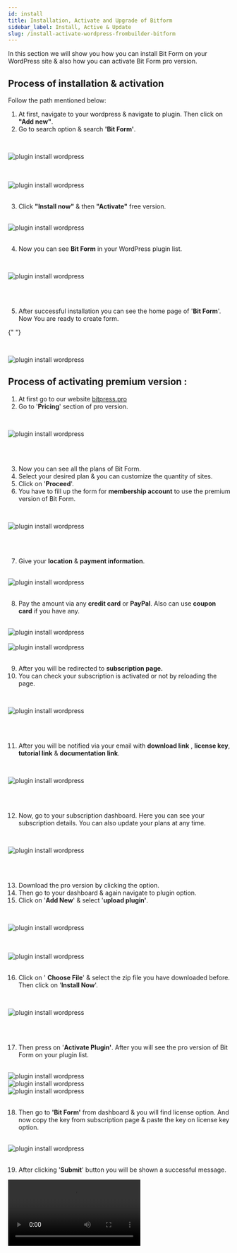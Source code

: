 ```yaml
---
id: install
title: Installation, Activate and Upgrade of Bitform
sidebar_label: Install, Active & Update
slug: /install-activate-wordpress-frombuilder-bitform
---
```



In this section we will show you how you can install Bit Form on your WordPress site & also how you can activate Bit Form pro version.

## Process of installation & activation

Follow the path mentioned below:

1. At first, navigate to your wordpress & navigate to plugin. Then click on **"Add new"**.
2. Go to search option & search **'Bit Form'**.

<br />

<Image
  src="Dashboard-to-add-new-Bit-Form"
  alt="plugin install wordpress"
  w="758"
  h="300"
/>

<br />

<br />
<Image
  src="Search-install-Bit-Form "
  alt="plugin install wordpress"
  w="698"
  h="415"
/>
<br />

<br />

3.  Click **"Install now"** & then **"Activate"** free version.

<br />
<Image
  src="Activate-Bit-Form"
  alt="plugin install wordpress"
  w="1046"
  h="275"
/>

<br />
<br />

4.  Now you can see **Bit Form** in your WordPress plugin list.

<br />

<Image
  src="view-Bit Form-Bit-Form"
  alt="plugin install wordpress"
  w="1047"
  h="278"
/>

<br />
<br />

5.  After successful installation you can see the home page of '**Bit Form**'. Now You are ready to create form.

{" "}

<br />

<Image
  src="Bit form-dashboard-Bit-Form"
  alt="plugin install wordpress"
  w="1114"
  h="500"
/>

## Process of activating premium version :

1. At first go to our website [bitpress.pro](https://bitpress.pro/)
2. Go to '**Pricing**' section of pro version.

<br />

<Image
  src="Get-Started-Bit-Form"
  alt="plugin install wordpress"
  w="1114"
  h="450"
/>

<br />
<br />

3. Now you can see all the plans of Bit Form.
4. Select your desired plan & you can customize the quantity of sites.
5. Click on '**Proceed**'.
6. You have to fill up the form for **membership account** to use the premium version of Bit Form.

<br />

<Image
  src="Membeship-Account-Bit-Form"
  alt="plugin install wordpress"
  w="943"
  h="500"
/>

<br />
<br />

7. Give your **location** & **payment information**.

<br />
<Image
  src="Location-&-Payment-Bit-Form"
  alt="plugin install wordpress"
  w="574"
  h="488"
/>

<br />
<br />

8. Pay the amount via any **credit card** or **PayPal**. Also can use **coupon card** if you have any.

<br />

<Image src="PayPal-Bit-Form" alt="plugin install wordpress" w="565" h="400" />

<br />

<br />
<Image
  src="Add-coupon-Bit-Form"
  alt="plugin install wordpress"
  w="577"
  h="400"
/>

<br />
<br />

9.  After you will be redirected to **subscription page.**
10. You can check your subscription is activated or not by reloading the page.

<br />

<Image
  src="Suscription-Page-Bit-Form"
  alt="plugin install wordpress"
  w="1066"
  h="400"
/>

<br />
<br />

11. After you will be notified via your email with **download link** , **license key**, **tutorial link** & **documentation link**.

<br />

<Image
  src="Welcome-email-Bit-Form"
  alt="plugin install wordpress"
  w="1066"
  h="491"
/>

<br />
<br />

12. Now, go to your subscription dashboard. Here you can see your subscription details. You can also update your plans at any time.

<br />

<Image
  src="Subscription-details-Bit-Form"
  alt="plugin install wordpress"
  w="469"
  h="438"
/>

<br />
<br />

13. Download the pro version by clicking the option.
14. Then go to your dashboard & again navigate to plugin option.
15. Click on '**Add New**' & select '**upload plugin'**.

<br />

<Image
  src="Upload-Plugin-Bit-Form"
  alt="plugin install wordpress"
  w="568"
  h="239"
/>

<br />
<br />
<Image
  src="Upload=Plugin2--Bit-Form"
  alt="plugin install wordpress"
  w="803"
  h="227"
/>

<br />
<br />

16. Click on ' **Choose File**' & select the zip file you have downloaded before. Then click on '**Install Now**'.

<br />

<Image
  src="Choose-install-Bit-Form"
  alt="plugin install wordpress"
  w="811"
  h="206"
/>

<br />
<br />

17. Then press on '**Activate Plugin'**. After you will see the pro version of Bit Form on your plugin list.

<br />
<Image
  src="Activate-Plugin-Bit-Form"
  alt="plugin install wordpress"
  w="477"
  h="207"
/>
<br />
<Image
  src="Successfully-activated-Bit-Form"
  alt="plugin install wordpress"
  w="791"
  h="184"
/>
<br />
<Image
  src="Pro-in-dashboard-Bit-Form"
  alt="plugin install wordpress"
  w="480"
  h="168"
/>

<br />
<br />

18. Then go to **'Bit Form'** from dashboard & you will find license option. And now copy the key from subscription page & paste the key on license key option.

<br />
<Image src="License-Bit-Form" alt="plugin install wordpress" w="764" h="259" />

<br />
<br />

19. After clicking '**Submit**' button you will be shown a successful message.

<Video src="https://youtu.be/W2OmWL3k7eQ" />

**Congratulations! Now you are a pro member of the Bit Form. Now you can access pro features, updates & support.**
